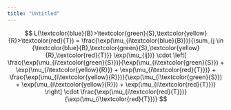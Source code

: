 ```yaml
---
title: "Untitled"
---
```




$$
L(\textcolor{blue}{B}>\textcolor{green}{S},\textcolor{yellow}{R}>\textcolor{red}{T}) = \frac{\exp(\mu_{i\textcolor{blue}{B}})}{\sum_{j \in {\textcolor{blue}{B},\textcolor{green}{S},\textcolor{yellow}{R},\textcolor{red}{T}}} \exp(\mu_{ij})} \cdot \left[ \frac{\exp(\mu_{i\textcolor{green}{S}})}{\exp(\mu_{i\textcolor{green}{S}}) + \exp(\mu_{i\textcolor{yellow}{R}}) + \exp(\mu_{i\textcolor{red}{T}})} + \frac{\exp(\mu_{i\textcolor{yellow}{R}})}{\exp(\mu_{i\textcolor{green}{S}}) + \exp(\mu_{i\textcolor{yellow}{R}}) + \exp(\mu_{i\textcolor{red}{T}})} \right] \cdot \frac{\exp(\mu_{i\textcolor{red}{T}})}{\exp(\mu_{i\textcolor{red}{T}})}
$$